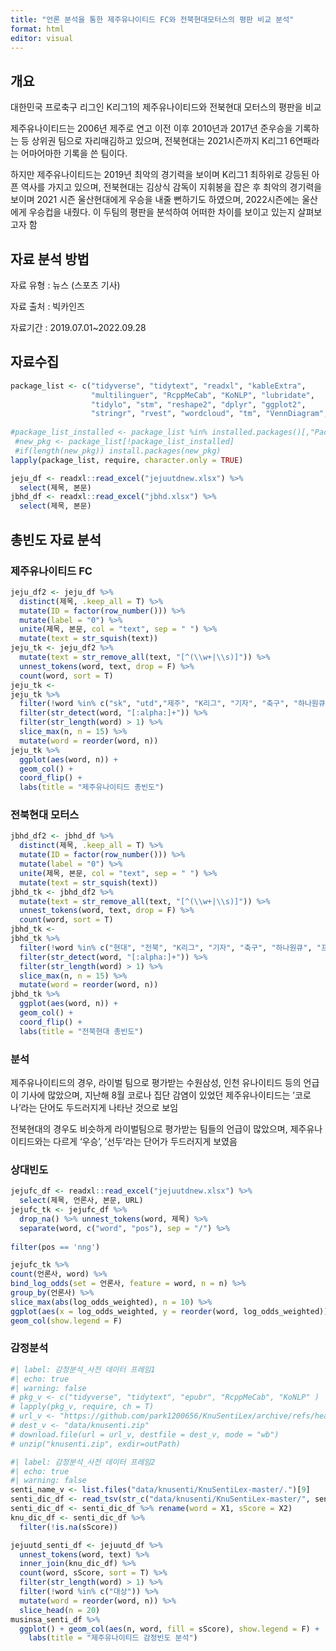 ```yaml
---
title: "언론 분석을 통한 제주유나이티드 FC와 전북현대모터스의 평판 비교 분석"
format: html
editor: visual
---
```


## 개요

대한민국 프로축구 리그인 K리그1의 제주유나이티드와 전북현대 모터스의 평판을 비교

제주유나이티드는 2006년 제주로 연고 이전 이후 2010년과 2017년 준우승을 기록하는 등 상위권 팀으로 자리매김하고 있으며, 전북현대는 2021시즌까지 K리그1 6연패라는 어마어마한 기록을 쓴 팀이다.

하지만 제주유나이티드는 2019년 최악의 경기력을 보이며 K리그1 최하위로 강등된 아픈 역사를 가지고 있으며, 전북현대는 김상식 감독이 지휘봉을 잡은 후 최악의 경기력을 보이며 2021 시즌 울산현대에게 우승을 내줄 뻔하기도 하였으며, 2022시즌에는 울산에게 우승컵을 내줬다. 이 두팀의 평판을 분석하여 어떠한 차이를 보이고 있는지 살펴보고자 함

## 자료 분석 방법

자료 유형 : 뉴스 (스포츠 기사)

자료 출처 : 빅카인즈

자료기간 : 2019.07.01\~2022.09.28

## 자료수집

```r
package_list <- c("tidyverse", "tidytext", "readxl", "kableExtra", 
                  "multilinguer", "RcppMeCab", "KoNLP", "lubridate", 
                  "tidylo", "stm", "reshape2", "dplyr", "ggplot2", 
                  "stringr", "rvest", "wordcloud", "tm", "VennDiagram", "gt")
 
#package_list_installed <- package_list %in% installed.packages()[,"Package"]
 #new_pkg <- package_list[!package_list_installed]
 #if(length(new_pkg)) install.packages(new_pkg)
lapply(package_list, require, character.only = TRUE)
```

```r
jeju_df <- readxl::read_excel("jejuutdnew.xlsx") %>% 
  select(제목, 본문)
jbhd_df <- readxl::read_excel("jbhd.xlsx") %>% 
  select(제목, 본문)
```

## 총빈도 자료 분석

### 제주유나이티드 FC

```r
jeju_df2 <- jeju_df %>% 
  distinct(제목, .keep_all = T) %>% 
  mutate(ID = factor(row_number())) %>% 
  mutate(label = "0") %>%
  unite(제목, 본문, col = "text", sep = " ") %>% 
  mutate(text = str_squish(text))
jeju_tk <- jeju_df2 %>% 
  mutate(text = str_remove_all(text, "[^(\\w+|\\s)]")) %>%  
  unnest_tokens(word, text, drop = F) %>%
  count(word, sort = T)
jeju_tk <- 
jeju_tk %>% 
  filter(!word %in% c("sk", "utd","제주", "K리그", "기자", "축구", "하나원큐", "프로축구","경기","승점", "라운드","fc","지난","제주유나이티드","오후","경기에서","제주는","이하","리그","유나이티드","시즌","있다","열린","밝혔다","이날", "부리그","제주월드컵경기장에서","으로","만에")) %>% 
  filter(str_detect(word, "[:alpha:]+")) %>%
  filter(str_length(word) > 1) %>%
  slice_max(n, n = 15) %>% 
  mutate(word = reorder(word, n))
jeju_tk %>%
  ggplot(aes(word, n)) +
  geom_col() +
  coord_flip() +
  labs(title = "제주유나이티드 총빈도")
```

### 전북현대 모터스

```r
jbhd_df2 <- jbhd_df %>% 
  distinct(제목, .keep_all = T) %>% 
  mutate(ID = factor(row_number())) %>% 
  mutate(label = "0") %>%
  unite(제목, 본문, col = "text", sep = " ") %>% 
  mutate(text = str_squish(text))
jbhd_tk <- jbhd_df2 %>% 
  mutate(text = str_remove_all(text, "[^(\\w+|\\s)]")) %>%  
  unnest_tokens(word, text, drop = F) %>%
  count(word, sort = T)
jbhd_tk <- 
jbhd_tk %>% 
  filter(!word %in% c("현대", "전북", "K리그", "기자", "축구", "하나원큐", "프로축구","경기","승점", "라운드","fc","지난","전북현대가","오후","경기에서","전북은","이하","리그","전주월드컵경기장에서","시즌","있다","열린","밝혔다","이날", "부리그","으로","전북현대", "경기를", "치른다","이번","있는","오는","상대로")) %>% 
  filter(str_detect(word, "[:alpha:]+")) %>%
  filter(str_length(word) > 1) %>%
  slice_max(n, n = 15) %>% 
  mutate(word = reorder(word, n))
jbhd_tk %>%
  ggplot(aes(word, n)) +
  geom_col() +
  coord_flip() +
  labs(title = "전북현대 총빈도")
```

### 분석

제주유나이티드의 경우, 라이벌 팀으로 평가받는 수원삼성, 인천 유나이티드 등의 언급이 기사에 많았으며, 지난해 8월 코로나 집단 감염이 있었던 제주유나이티드는 '코로나'라는 단어도 두드러지게 나타난 것으로 보임

전북현대의 경우도 비슷하게 라이벌팀으로 평가받는 팀들의 언급이 많았으며, 제주유나이티드와는 다르게 '우승', '선두'라는 단어가 두드러지게 보였음

### 상대빈도

```r
jejufc_df <- readxl::read_excel("jejuutdnew.xlsx") %>% 
  select(제목, 언론사, 본문, URL)
jejufc_tk <- jejufc_df %>%
  drop_na() %>% unnest_tokens(word, 제목) %>%
  separate(word, c("word", "pos"), sep = "/") %>%
  
filter(pos == 'nng')

jejufc_tk %>%
count(언론사, word) %>%
bind_log_odds(set = 언론사, feature = word, n = n) %>%
group_by(언론사) %>%
slice_max(abs(log_odds_weighted), n = 10) %>%
ggplot(aes(x = log_odds_weighted, y = reorder(word, log_odds_weighted))) +
geom_col(show.legend = F)
```

### 감정분석

```r
#| label: 감정분석_사전 데이터 프레임1
#| echo: true
#| warning: false
# pkg_v <- c("tidyverse", "tidytext", "epubr", "RcppMeCab", "KoNLP" )
# lapply(pkg_v, require, ch = T)
# url_v <- "https://github.com/park1200656/KnuSentiLex/archive/refs/heads/master.zip"
# dest_v <- "data/knusenti.zip"
# download.file(url = url_v, destfile = dest_v, mode = "wb")
# unzip("knusenti.zip", exdir=outPath)

#| label: 감정분석_사전 데이터 프레임2
#| echo: true
#| warning: false
senti_name_v <- list.files("data/knusenti/KnuSentiLex-master/.")[9]
senti_dic_df <- read_tsv(str_c("data/knusenti/KnuSentiLex-master/", senti_name_v), col_names = F)
senti_dic_df <- senti_dic_df %>% rename(word = X1, sScore = X2)
knu_dic_df <- senti_dic_df %>% 
  filter(!is.na(sScore))

jejuutd_senti_df <- jejuutd_df %>% 
  unnest_tokens(word, text) %>% 
  inner_join(knu_dic_df) %>% 
  count(word, sScore, sort = T) %>% 
  filter(str_length(word) > 1) %>% 
  filter(!word %in% c("대상")) %>% 
  mutate(word = reorder(word, n)) %>% 
  slice_head(n = 20)
musinsa_senti_df %>% 
  ggplot() + geom_col(aes(n, word, fill = sScore), show.legend = F) +
    labs(title = "제주유나이티드 감정빈도 분석")

```
